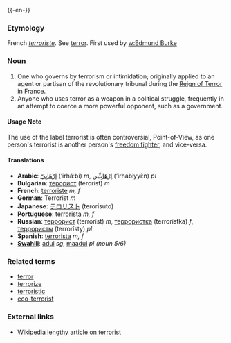 {{wikipedia}}
{{-en-}}
===Etymology===
French ''[[terroriste]]''. See [[terror]].  First used by [[w:Edmund Burke]]

===Noun===
# One who governs by terrorism or intimidation; originally applied to an agent or partisan of the revolutionary tribunal during the [[w:Reign of Terror|Reign of Terror]] in France.
# Anyone who uses terror as a weapon in a political struggle, frequently in an attempt to coerce a more powerful opponent, such as a government. 
====Usage Note====
The use of the label terrorist is often controversial, Point-of-View, as one person's terrorist is another person's [[freedom fighter]], and vice-versa.

====Translations====
*'''Arabic''': [[ارهابي|إرْهَابِيّ]] (’irháːbi) ''m'', [[ارهابيين|إرْهَابِيِّين]] (’irhabiyyíːn) ''pl''
*'''Bulgarian''': [[терорист]] (teroríst) ''m''
*'''French''': [[terroriste]] ''m, f''
*'''German''': Terrorist ''m''
*'''Japanese''': [[テロリスト]] (terorisuto)
*'''Portuguese''': [[terrorista]] ''m, f''
*'''Russian''': [[террорист]] (terroríst) ''m'', [[террористка]] (terrorístka) ''f'', [[террористы]] (terrorísty) ''pl''
*'''Spanish''': [[terrorista]] ''m, f''
*'''[[Swahili]]''': [[adui]] ''sg'', [[maadui]] ''pl (noun 5/6)''

===Related terms===
*[[terror]]
*[[terrorize]]
*[[terroristic]]
*[[eco-terrorist]]

===External links===
*[[w:terrorist|Wikipedia lengthy article on terrorist]]